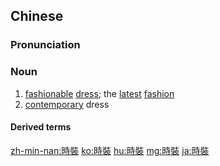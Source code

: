 {{also|时装}}
==Chinese==
{{zh-forms|s=时装}}

===Pronunciation===
{{zh-pron
|m=shízhuāng
|c=si4 zong1
|mn=sî-chong
|ma=Zh-shízhuang.ogg
|cat=n
}}

===Noun===
{{zh-noun}}

# [[fashionable]] [[dress]]; the [[latest]] [[fashion]]
# [[contemporary]] dress

====Derived terms====
{{zh-der|時裝表演|時裝店|時裝設計師|時裝鞋|時裝戲|時裝業}}

{{zh-cat|Advanced}}

[[zh-min-nan:時裝]]
[[ko:時裝]]
[[hu:時裝]]
[[mg:時裝]]
[[ja:時裝]]